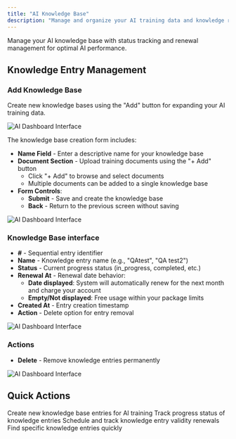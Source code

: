 ```yaml
---
title: "AI Knowledge Base"
description: "Manage and organize your AI training data and knowledge repository"
---
```


Manage your AI knowledge base with status tracking and renewal management for optimal AI performance.



## Knowledge Entry Management

### Add Knowledge Base
Create new knowledge bases  using the  "Add" button for expanding your AI training data.

![AI Dashboard Interface](/images/ai/knowledge-add-6.png)

The knowledge base creation form includes:

- **Name Field** - Enter a descriptive name for your knowledge base
- **Document Section** - Upload training documents using the "+ Add" button
  - Click "+ Add" to browse and select documents
  - Multiple documents can be added to a single knowledge base
- **Form Controls**:
  - **Submit** - Save and create the knowledge base
  - **Back** - Return to the previous screen without saving

![AI Dashboard Interface](/images/ai/knowledge-base-add.png)

### Knowledge Base interface
- **#** - Sequential entry identifier
- **Name** - Knowledge entry name (e.g., "QAtest", "QA test2")
- **Status** - Current progress status (in_progress, completed, etc.)
- **Renewal At** - Renewal date behavior:
  - **Date displayed**: System will automatically renew for the next month and charge your account
  - **Empty/Not displayed**: Free usage within your package limits
- **Created At** - Entry creation timestamp
- **Action** - Delete option for entry removal

![AI Dashboard Interface](/images/ai/knowledge-add-2.png)


### Actions
- **Delete** - Remove knowledge entries permanently

![AI Dashboard Interface](/images/ai/knowledge-add-5.png)
## Quick Actions

<CardGroup cols={2}>
  <Card title="Add Knowledge" icon="plus">
    Create new knowledge base entries for AI training
  </Card>
  <Card title="Monitor Status" icon="chart-line">
    Track progress status of knowledge entries
  </Card>
  <Card title="Manage Renewals" icon="calendar">
    Schedule and track knowledge entry validity renewals
  </Card>
  <Card title="Search Entries" icon="magnifying-glass">
    Find specific knowledge entries quickly
  </Card>
</CardGroup>